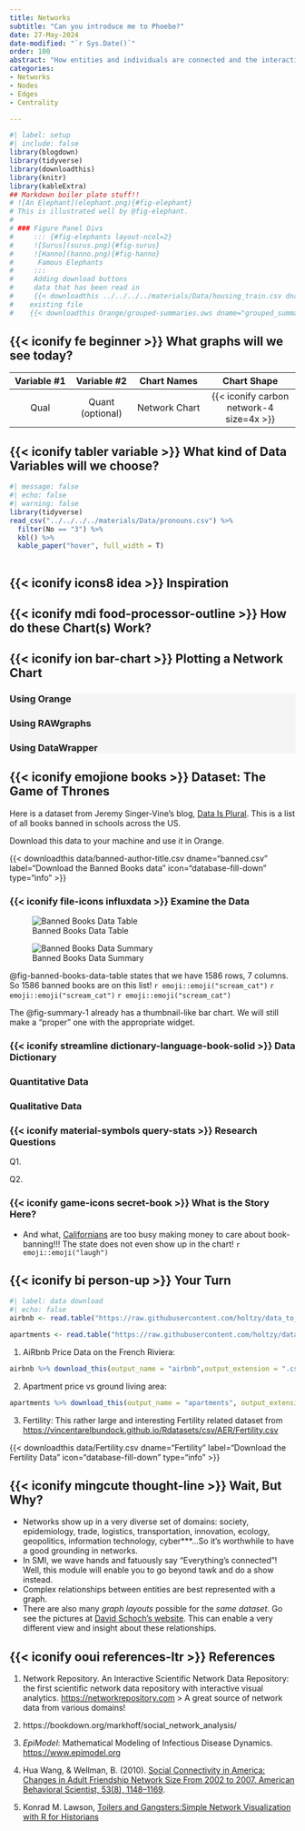 ```yaml
---
title: Networks
subtitle: "Can you introduce me to Phoebe?"
date: 27-May-2024
date-modified: "`r Sys.Date()`"
order: 100
abstract: "How entities and individuals are connected and the interactions that take place over this fabric of connections. Who emerges as the  go-to person and who is the go-through person!"
categories:
- Networks
- Nodes
- Edges
- Centrality

---
```


```r
#| label: setup
#| include: false
library(blogdown)
library(tidyverse)
library(downloadthis)
library(knitr)
library(kableExtra)
## Markdown boiler plate stuff!!
# ![An Elephant](elephant.png){#fig-elephant}
# This is illustrated well by @fig-elephant.
# 
# ### Figure Panel Divs
#     ::: {#fig-elephants layout-ncol=2}
#     ![Surus](surus.png){#fig-surus}
#     ![Hanno](hanno.png){#fig-hanno}
#      Famous Elephants
#     :::
#     Adding download buttons
#     data that has been read in
#     {{< downloadthis ../../../../materials/Data/housing_train.csv dname="house_prices" label="Download the House Prices Dataset" icon="database-fill-down" type="info" >}}
#    existing file
#    {{< downloadthis Orange/grouped-summaries.ows dname="grouped_summaries" label="Download the Orange Workflow" icon="database-fill-down" type="info" >}} 

```

## {{< iconify fe beginner >}} What graphs will we see today?


| Variable #1 | Variable #2 | Chart Names | Chart Shape |
|:--------:|:--------:|:----------:|:-------------:|
|Qual| Quant (optional)|  Network Chart | {{< iconify carbon network-4 size=4x >}}  |


## {{< iconify tabler variable >}} What kind of Data Variables will we choose?

::: column-page-inset-right
```r
#| message: false
#| echo: false
#| warning: false
library(tidyverse)
read_csv("../../../../materials/Data/pronouns.csv") %>% 
  filter(No == "3") %>% 
  kbl() %>%
  kable_paper("hover", full_width = T)
  
```
:::

## {{< iconify icons8 idea >}} Inspiration



## {{< iconify mdi food-processor-outline >}} How do these Chart(s) Work?


## {{< iconify ion bar-chart >}} Plotting a Network Chart

::: {.panel-tabset .nav-pills style="background: whitesmoke;"}
### Using Orange


### Using RAWgraphs


### Using DataWrapper


:::

## {{< iconify emojione books >}} Dataset: The Game of Thrones

Here is a dataset from Jeremy Singer-Vine's blog, [Data Is Plural](https://www.data-is-plural.com/). This is a list of all books banned in schools across the US.

Download this data to your machine and use it in Orange.

{{< downloadthis data/banned-author-title.csv dname="banned.csv" label="Download the Banned Books data" icon="database-fill-down" type="info" >}}

### {{< iconify file-icons influxdata >}} Examine the Data

![Banned Books Data Table](images/banned.png){#fig-banned-books-data-table}

![Banned Books Data Summary](images/banned-summary.png){#fig-summary-1}


@fig-banned-books-data-table states that we have 1586 rows, 7 columns. So 1586 banned books are on this list! `r emoji::emoji("scream_cat")` `r emoji::emoji("scream_cat")` `r emoji::emoji("scream_cat")`

The @fig-summary-1 already has a thumbnail-like bar chart. We will still make a "proper" one with the appropriate widget.

### {{< iconify streamline dictionary-language-book-solid >}} Data Dictionary

::: callout-note

### Quantitative Data
:::


::: callout-note
### Qualitative Data

:::

### {{< iconify material-symbols query-stats >}} Research Questions

::: callout-note
Q1. 


:::

::: callout-note

Q2. 

:::


### {{< iconify game-icons secret-book >}} What is the Story Here?



-   And what, [Californians](https://youtu.be/JU01v6Ziz1A) are too busy making money to care about book-banning!!! The state does not even show up in the chart! `r emoji::emoji("laugh")`

## {{< iconify bi person-up >}} Your Turn

```r
#| label: data download
#| echo: false
airbnb <- read.table("https://raw.githubusercontent.com/holtzy/data_to_viz/master/Example_dataset/1_OneNum.csv", header=TRUE)

apartments <- read.table("https://raw.githubusercontent.com/holtzy/data_to_viz/master/Example_dataset/2_TwoNum.csv", header=T, sep=",") %>% select(GrLivArea, SalePrice)

```

1. AiRbnb Price Data on the French Riviera:

```r
airbnb %>% download_this(output_name = "airbnb",output_extension = ".csv", button_label = "AiRbnb data", button_type = "default", icon = "fa fa-save")
```

2. Apartment price vs ground living area:

```r
apartments %>% download_this(output_name = "apartments", output_extension = ".csv", button_label = "Apartment Data", button_type = "default", icon = "fa fa-save",   class = "hvr-sweep-to-left")
```

3. Fertility: This rather large and interesting Fertility related dataset from <https://vincentarelbundock.github.io/Rdatasets/csv/AER/Fertility.csv>

{{< downloadthis data/Fertility.csv dname="Fertility" label="Download the Fertility Data" icon="database-fill-down" type="info" >}}

## {{< iconify mingcute thought-line >}} Wait, But Why?

- Networks show up in a very diverse set of domains: society, epidemiology, trade, logistics, transportation, innovation, ecology, geopolitics, information technology, cyber***...So it's worthwhile to have a good grounding in networks.\
- In SMI, we wave hands and fatuously say "Everything's connected"! Well, this module will enable you to go beyond tawk and do a show instead.\ 
- Complex relationships between entities are best represented with a graph.\ 
- There are also many *graph layouts* possible for the *same dataset*. Go see the pictures at [David Schoch's website](https://schochastics.github.io/graphlayouts/). This can enable a very different view and insight about these relationships.\

## {{< iconify ooui references-ltr >}} References

1. Network Repository. An Interactive Scientific Network Data Repository: the first scientific network data repository with interactive visual analytics. <https://networkrepository.com>
> A great source of network data from various domains!

1. https://bookdown.org/markhoff/social_network_analysis/

1. *EpiModel*: Mathematical Modeling of Infectious Disease Dynamics. <https://www.epimodel.org>

1. Hua Wang, & Wellman, B. (2010). [Social Connectivity in America: Changes in Adult Friendship Network Size From 2002 to 2007. American Behavioral Scientist, 53(8), 1148–1169](https://sci-hub.se/https://doi.org/10.1177/0002764209356247).

1. Konrad M. Lawson, [Toilers and Gangsters:Simple Network
    Visualization with R for
    Historians](https://kmlawson.github.io/dh-tutorials/network.html)
